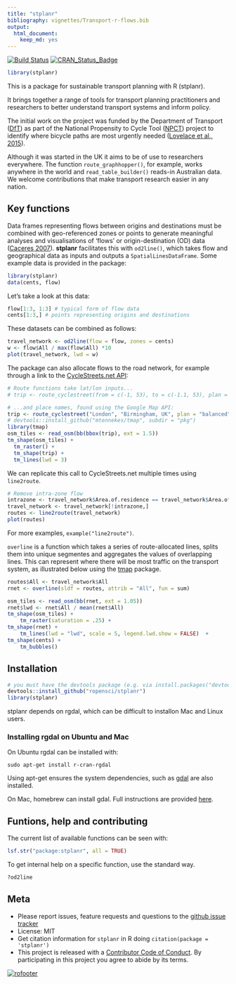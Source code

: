 ```yaml
---
title: "stplanr"
bibliography: vignettes/Transport-r-flows.bib
output:
  html_document:
    keep_md: yes
---
```


[![Build Status](https://travis-ci.org/ropensci/stplanr.svg?branch=master)](https://travis-ci.org/ropensci/stplanr) [![CRAN_Status_Badge](http://www.r-pkg.org/badges/version/stplanr)](http://cran.r-project.org/web/packages/stplanr)

```r
library(stplanr)
```

This is a package for sustainable transport planning with R (stplanr).

It brings together a range of tools for transport planning practitioners and
researchers to better understand transport systems and inform policy.

The initial work on the project was funded by the Department of Transport
([DfT](https://www.gov.uk/government/organisations/department-for-transport))
as part of the National Propensity to Cycle Tool
([NPCT](http://www.ecf.com/news/national-propensity-to-cycle-tool-project-summary-report/)) project to
identify where bicycle paths are most urgently needed
([Lovelace et al., 2015](http://arxiv.org/abs/1509.04425)).

Although it was started in the UK it aims to be of use to researchers everywhere.
The function `route_graphhopper()`, for example, works anywhere in the world and
`read_table_builder()` reads-in Australian data. We welcome contributions that make
transport research easier in any nation.

## Key functions

Data frames representing flows between origins and destinations
must be combined with geo-referenced zones or points to generate meaningful
analyses and visualisations of 'flows' or origin-destination (OD) data
([Caceres 2007](https://www.researchgate.net/profile/Francisco_Benitez/publication/3480996_Deriving_origin_destination_data_from_a_mobile_phone_network/links/0f31753ad7db9e7ece000000.pdf)).
**stplanr** facilitates this with
`od2line()`, which takes flow and geographical data as inputs and
outputs a `SpatialLinesDataFrame`. Some example data is provided in the package:

```r
library(stplanr)
data(cents, flow)
```

Let's take a look at this data:

```r
flow[1:3, 1:3] # typical form of flow data
cents[1:3,] # points representing origins and destinations
```

These datasets can be combined as follows:

```r
travel_network <- od2line(flow = flow, zones = cents)
w <- flow$All / max(flow$All) *10
plot(travel_network, lwd = w)
```

The package can also allocate flows to the road network, for example through
a link to the [CycleStreets.net API](https://www.cyclestreets.net/api/):

```r
# Route functions take lat/lon inputs...
# trip <- route_cyclestreet(from = c(-1, 53), to = c(-1.1, 53), plan = "balanced")

# ...and place names, found using the Google Map API:
trip <- route_cyclestreet("London", "Birmingham, UK", plan = "balanced")
# devtools::install_github("mtennekes/tmap", subdir = "pkg")
library(tmap)
osm_tiles <- read_osm(bb(bbox(trip), ext = 1.5))
tm_shape(osm_tiles) +
  tm_raster() +
  tm_shape(trip) +
  tm_lines(lwd = 3)
```

We can replicate this call to CycleStreets.net multiple times
using `line2route`.

```r
# Remove intra-zone flow
intrazone <- travel_network$Area.of.residence == travel_network$Area.of.workplace
travel_network <- travel_network[!intrazone,]
routes <- line2route(travel_network)
plot(routes)
```

For more examples, `example("line2route")`.

`overline` is a function which takes a series of route-allocated lines,
splits them into unique segmentes and aggregates
the values of overlapping lines. This can represent where there will be
most traffic on the transport system, as illustrated
below using the [tmap](https://github.com/mtennekes/tmap) package.

```r
routes$All <- travel_network$All
rnet <- overline(sldf = routes, attrib = "All", fun = sum)

osm_tiles <- read_osm(bb(rnet, ext = 1.05))
rnet$lwd <- rnet$All / mean(rnet$All)
tm_shape(osm_tiles) +
    tm_raster(saturation = .25) +
tm_shape(rnet) +
    tm_lines(lwd = "lwd", scale = 5, legend.lwd.show = FALSE)  +
tm_shape(cents) +
    tm_bubbles()
```

## Installation

```r
# you must have the devtools package (e.g. via install.packages("devtools"))
devtools::install_github("ropensci/stplanr")
library(stplanr)
```

stplanr depends on rgdal, which can be difficult to installon Mac and Linux
users.

### Installing rgdal on Ubuntu and Mac

On Ubuntu rgdal can be installed with:

```
sudo apt-get install r-cran-rgdal
```

Using apt-get ensures the system dependencies, such as
[gdal](http://trac.osgeo.org/gdal/wiki/DownloadingGdalBinaries) are also installed.

On Mac, homebrew can install gdal. Full instructions are provided
[here](https://github.com/ropensci/geojsonio#install).


## Funtions, help and contributing

The current list of available functions can be seen with:

```r
lsf.str("package:stplanr", all = TRUE)
```

To get internal help on a specific function, use the standard way.

```r
?od2line
```

## Meta

* Please report issues, feature requests and questions to the [github issue tracker](https://github.com/ropensci/stplanr/issues)
* License: MIT
* Get citation information for `stplanr` in R doing `citation(package = 'stplanr')`
* This project is released with a [Contributor Code of Conduct](CONDUCT.md).
By participating in this project you agree to abide by its terms.

[![rofooter](http://ropensci.org/public_images/github_footer.png)](http://ropensci.org)